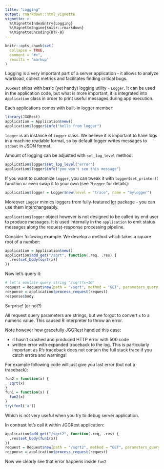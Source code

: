 ```yaml
---
title: "Logging"
output: rmarkdown::html_vignette
vignette: >
  %\VignetteIndexEntry{Logging}
  %\VignetteEngine{knitr::rmarkdown}
  %\VignetteEncoding{UTF-8}
---
```


```r
knitr::opts_chunk$set(
  collapse = TRUE,
  comment = "#>", 
  results = 'markup'
)
```

Logging is a very important part of a server application - it allows to analyze workload, collect metrics and facilitates finding critical bugs. 

`JGGRest` ships with basic (yet handy) logging utility - `Logger`. It can be used in the application code, but what is more important, it is integrated into `Application` class in order to print useful messages during app execution.


Each applications comes with built-in logger member:

```r
library(JGGRest)
application = Application$new()
application$logger$info("hello from logger")
```
`logger` is an instance of `Logger` class. We believe it is important to have logs in a machine readable format, so by default logger writes messages to `stdout` in JSON format. 

Amount of logging can be adjusted with `set_log_level` method:
```r
application$logger$set_log_level("error")
application$logger$info("you won't see this message")
```

If you want to customize `logger`, you can tweak it with `logger$set_printer()` function or even swap it to your own (see `?Logger` for details):

```r
application$logger = Logger$new(level = "trace", name = "mylogger")
```
Moreover `Logger` mimics loggers from fully-featured [lgr](https://cran.r-project.org/package=lgr) package - you can use them interchangeably.

`application$logger` object however is not designed to be called by end user to produce messages. It is used internally in the `application` to emit status messages along the request-response processing pipeline.

Consider following example. We develop a method which takes a square root of a number:
```r
application = Application$new()
application$add_get("/sqrt", function(.req, .res) {
  .res$set_body(sqrt(x))
})
```
Now let's query it:
```r
# let's emulate query string "/sqrt?x=10"
request = Request$new(path = "/sqrt", method = "GET", parameters_query = list(x = "10")) 
response = application$process_request(request)
response$body
```
Surprise! (or not?)

All request query parameters are strings, but we forgot to convert `x` to a numeric value. This caused R interpreter to throw an error. 

Note however how gracefully JGGRest handled this case:

- it hasn't crashed and produced HTTP error with 500 code
- written error with expanded traceback to the log. This is particularly important as R's traceback does not contain the full stack trace if you catch errors and warnings!

For example following code will just give you last error (but not a traceback):
```r
fun2 = function(x) {
  sqrt(x)
}
fun1 = function(x) {
  fun2(x)
}
try(fun1('a'))
```
Which is not very useful when you try to debug server application.


In contrast let's call it within JGGRest application:
```r
application$add_get("/sqrt2", function(.req, .res) {
  .res$set_body(fun1(x))
})
request = Request$new(path = "/sqrt2", method = "GET", parameters_query = list(x = "10")) 
response = application$process_request(request)
```

Now we clearly see that error happens inside `fun2`
